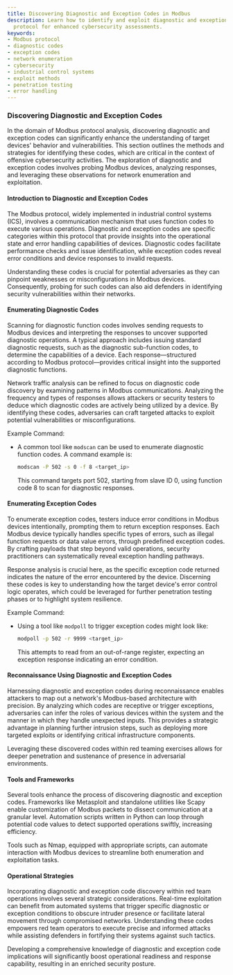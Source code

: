 ```yaml
---
title: Discovering Diagnostic and Exception Codes in Modbus
description: Learn how to identify and exploit diagnostic and exception codes in Modbus
  protocol for enhanced cybersecurity assessments.
keywords:
- Modbus protocol
- diagnostic codes
- exception codes
- network enumeration
- cybersecurity
- industrial control systems
- exploit methods
- penetration testing
- error handling
---
```


### Discovering Diagnostic and Exception Codes

In the domain of Modbus protocol analysis, discovering diagnostic and exception codes can significantly enhance the understanding of target devices' behavior and vulnerabilities. This section outlines the methods and strategies for identifying these codes, which are critical in the context of offensive cybersecurity activities. The exploration of diagnostic and exception codes involves probing Modbus devices, analyzing responses, and leveraging these observations for network enumeration and exploitation.

#### Introduction to Diagnostic and Exception Codes

The Modbus protocol, widely implemented in industrial control systems (ICS), involves a communication mechanism that uses function codes to execute various operations. Diagnostic and exception codes are specific categories within this protocol that provide insights into the operational state and error handling capabilities of devices. Diagnostic codes facilitate performance checks and issue identification, while exception codes reveal error conditions and device responses to invalid requests.

Understanding these codes is crucial for potential adversaries as they can pinpoint weaknesses or misconfigurations in Modbus devices. Consequently, probing for such codes can also aid defenders in identifying security vulnerabilities within their networks.

#### Enumerating Diagnostic Codes

Scanning for diagnostic function codes involves sending requests to Modbus devices and interpreting the responses to uncover supported diagnostic operations. A typical approach includes issuing standard diagnostic requests, such as the diagnostic sub-function codes, to determine the capabilities of a device. Each response—structured according to Modbus protocol—provides critical insight into the supported diagnostic functions.

Network traffic analysis can be refined to focus on diagnostic code discovery by examining patterns in Modbus communications. Analyzing the frequency and types of responses allows attackers or security testers to deduce which diagnostic codes are actively being utilized by a device. By identifying these codes, adversaries can craft targeted attacks to exploit potential vulnerabilities or misconfigurations.

Example Command:
- A common tool like `modscan` can be used to enumerate diagnostic function codes. A command example is:
  ```bash
  modscan -P 502 -s 0 -f 8 <target_ip>
  ```
  This command targets port 502, starting from slave ID 0, using function code 8 to scan for diagnostic responses.

#### Enumerating Exception Codes

To enumerate exception codes, testers induce error conditions in Modbus devices intentionally, prompting them to return exception responses. Each Modbus device typically handles specific types of errors, such as illegal function requests or data value errors, through predefined exception codes. By crafting payloads that step beyond valid operations, security practitioners can systematically reveal exception handling pathways.

Response analysis is crucial here, as the specific exception code returned indicates the nature of the error encountered by the device. Discerning these codes is key to understanding how the target device's error control logic operates, which could be leveraged for further penetration testing phases or to highlight system resilience.

Example Command:
- Using a tool like `modpoll` to trigger exception codes might look like:
  ```bash
  modpoll -p 502 -r 9999 <target_ip>
  ```
  This attempts to read from an out-of-range register, expecting an exception response indicating an error condition.

#### Reconnaissance Using Diagnostic and Exception Codes

Harnessing diagnostic and exception codes during reconnaissance enables attackers to map out a network's Modbus-based architecture with precision. By analyzing which codes are receptive or trigger exceptions, adversaries can infer the roles of various devices within the system and the manner in which they handle unexpected inputs. This provides a strategic advantage in planning further intrusion steps, such as deploying more targeted exploits or identifying critical infrastructure components.

Leveraging these discovered codes within red teaming exercises allows for deeper penetration and sustenance of presence in adversarial environments.

#### Tools and Frameworks

Several tools enhance the process of discovering diagnostic and exception codes. Frameworks like Metasploit and standalone utilities like Scapy enable customization of Modbus packets to dissect communication at a granular level. Automation scripts written in Python can loop through potential code values to detect supported operations swiftly, increasing efficiency.

Tools such as Nmap, equipped with appropriate scripts, can automate interaction with Modbus devices to streamline both enumeration and exploitation tasks.

#### Operational Strategies

Incorporating diagnostic and exception code discovery within red team operations involves several strategic considerations. Real-time exploitation can benefit from automated systems that trigger specific diagnostic or exception conditions to obscure intruder presence or facilitate lateral movement through compromised networks. Understanding these codes empowers red team operators to execute precise and informed attacks while assisting defenders in fortifying their systems against such tactics. 

Developing a comprehensive knowledge of diagnostic and exception code implications will significantly boost operational readiness and response capability, resulting in an enriched security posture.
